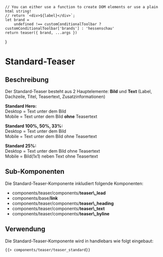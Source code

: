 
<Meta of={TeaserStandardStories} />

    // You can either use a function to create DOM elements or use a plain html string!
    // return `<div>${label}</div>`;
    let brand =
        undefined !== customConditionalToolbar ? customConditionalToolbar['brands'] : 'hessenschau'
    return teaser({ brand, ...args })
}

# Standard-Teaser

## Beschreibung

Der Standard-Teaser besteht aus 2 Hauptelemente: <b>Bild</b> und <b>Text</b> (Label, Dachzeile, Titel, Teasertext, Zusatzinformationen)

<b>Standard Hero:</b> <br />
Desktop = Text unter dem Bild <br />
Mobile = Text unter dem Bild <b>ohne</b> Teasertext <br />

<b>Standard 100%, 50%, 33%:</b> <br />
Desktop = Text unter dem Bild <br />
Mobile = Text unter dem Bild ohne Teasertext <br />

<b>Standard 25%:</b> <br />
Desktop = Text unter dem Bild ohne Teasertext <br />
Mobile = Bild(1x1) neben Text ohne Teasertext <br />

## Sub-Komponenten

Die Standard-Teaser-Komponente inkludiert folgende Komponenten:

<ul>
  <li>
    components/teaser/components/<b>teaser\_lead</b>
  </li>

  <li>
    components/base/<b>link</b>
  </li>

  <li>
    components/teaser/components/<b>teaser\_heading</b>
  </li>

  <li>
    components/teaser/components/<b>teaser\_text</b>
  </li>

  <li>
    components/teaser/components/<b>teaser\_byline</b>
  </li>
</ul>

## Verwendung

Die Standard-Teaser-Komponente wird in handlebars wie folgt eingebaut:

```html
{{> components/teaser/teaser_standard}}
```

<Canvas withToolbar>
  <Story of={TeaserStandardStories.StandardHero} />

  <Story of={TeaserStandardStories.StandardHeroMitLabel} />

  <Story of={TeaserStandardStories.StandardHeroMitKommentaren} />

  <Story of={TeaserStandardStories.StandardHeroMitExternemLink} />

  <Story of={TeaserStandardStories.Standard100} />

  <Story of={TeaserStandardStories.Standard100MitExternemLink} />

  <Story of={TeaserStandardStories.Standard100MitSendungsdokument} />

  <Story of={TeaserStandardStories.Standard50} />

  <Story of={TeaserStandardStories.Standard50OhneTeaserbild} />

  <Story of={TeaserStandardStories.Standard50MitExternemLink} />

  <Story of={TeaserStandardStories.Standard33} />

  <Story of={TeaserStandardStories.Standard33MitExternemLink} />

  <Story of={TeaserStandardStories.Standard25} />

  <Story of={TeaserStandardStories.Standard25OhneTeaserbild} />

  <Story of={TeaserStandardStories.Standard25MitExternemLink} />

  <Story of={TeaserStandardStories.Standard100MitDownload} />

  <Story of={TeaserStandardStories.Standard33MitLangerOrtsmarke} />
</Canvas>
